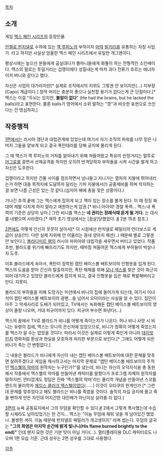 [[목차]]

== 소개 ==
게임 [[맥스 페인 시리즈]]의 등장인물.

[[안젤로 펀치넬로]] 수하에 있는 [[잭 루피노]]의 부하이자 [[마약]] [[발키리]]를 유통하는 자칭 사업가. 라고 하지만 사실상 암울한 맥스 페인 시리즈에서 유일한 개그맨이다.

평상시에는 높으신 분들에게 굽실대다가 똘마니들에게 화풀이 하는 전형적인 소인배이다. 맥스의 말로는 투덜거리는 겁쟁이에다 성질내는게 마치 과다 전류가 흐르는 에너자이저 버니와 같다고 했다.

자신은 사업의 대가라지만[* 실제로 조직에서의 지위도 그렇겐 안 보이지만(...) 지부장(Capo) 계급이다.] 정작 머리는 충분히 좋으나 실천할 용기가 없다는게 큰 단점이다.[* 맥스는 이걸 "두뇌는 있지만, '''불알이 없다'''" (He had the brains, but he lacked the balls)라고 표현한다. 물론 balls가 영어에서 소위 말하는 "깡"과 비슷한 표현으로 쓰인다는 건 명심하자.]

== 작중행적 ==
[[맥스 페인|1편]]에서는 러시아 갱단과 대립관계에 있었는데 여기서 자기 조직의 파워를 너무 믿은 나머지 그들을 얕보게 되고 결국 폭탄테러를 당해 궁지에 몰리게 된다.

그 때 맥스가 잭 루피노의 거처를 알아내기 위해 쳐들어왔고 특유의 빈정거리는 말투로 [[어그로]]를 끌면서 선제공격을 하지만 오히려 반격당하자 부하들을 시켜 시간을 벌게 하고 자신은 도주한다.

겁쟁이라고 하지만 건물 사이를 점프하면서 넘나들고 지나가는 열차의 지붕에 뛰어내리는가 하면 대충 목적지에 도달하자 달리는 기차 지붕에서(!) 공중제비를 하며 착지하는 걸 보면 나름 근성은 있는 것 같다.(심지어 배에 총을 맞은 상황이다.)

기나긴 추격 끝에 그는 맥스에게 잡히게 되고 잭이 있는 장소를 불게 된다. 이 때 징징 짜대며 제발 다치게 하지 말라고 애원하는게 압권.[* 비니:아아악! 경찰 폭력... 맥스:내 폭력의 기준은 상당히 낮아.] 그런 비니를 맥스는 '''네 권리는 장례식때 듣게 될 거다.''' 는 대사를 내뱉으며 사라졌다.[* 제작 초기 영상에서는 [끔살]당했었다. [http://www.youtube.com/watch?v=V4vJTiAfD2s&feature=related #] 2분 15초 참조.]

[[맥스 페인 2: 맥스 페인의 몰락|2편]]에도 어떻게 간신히 꿋꿋히 살아서[* 이 시점에선 펀치넬로 패밀리의 언더보스로 계급이 상승(!!!). 다만 실제 지위에 안 어울리는 동네 양아치 패션(..) 때문에 별로 그렇겐 안 보인다.], [[블라디미르 렘]]의 러시아 마피아와 대립각을 세우면서 버티고 있었다. 작품 초반, 블라드를 위기에 빠뜨리기도 하지만, 때마침 쳐들어온 맥스에게 부하들이 박살나자 도주.

이후 블라드에게 속아서, 폭탄이 장착된 캡틴 베이스볼 배트보이의 인형옷을 입게 된다. 맥스의 도움을 받아 간신히 탈출하지만, 폭탄 해체를 위해 [[모나 색스]]를 찾은 것이 화근이 되어 대기하고 있었던 블라드에게 잡히게 되고, 결국 인형옷을 입은 채로 폭발해버리고 만다. 지못미.

블라드의 부하들을 피해 도망가는 미션에서 비니의 집에 들어가게 되는데, 여기서 이녀석이 캡틴 베이스볼 배트보이의 광팬...을 넘어서 오덕이라는 사실을 알 수 있다. 집안이 아주 그 악세사리로 도배가 되어있고, TV에서는 녹화해둔 캡틴 베이스볼 배트보이의 영상이 줄창 나오며, 거대 피규어까지 있다. 피규어 부수면 화낸다(...)

맥스의 꿈에서 TV로 블라드가 비니를 어떻게 죽이는지가 나온다. 허나 비니 사망 시 비니는 유령의 집에, 맥스는 모나의 은신처에 있었으므로, 비니가 정확히 어떻게 죽었는지를 맥스가 알 수는 없었을 것이다. 따라서 이것은 실제로 이렇게 죽인게 아니라 [[데이빗 린치]] 영화처럼 환상과 현실을 모호하게 처리한 부분으로 보인다.[* 그래도 어떻게 되든 비니가 죽는 건 변함없다.]

그 내용은 블라드가 비니에게 자신이 내는 캡틴 베이스볼 배트보이에 대한 문제를 맞추면 살려주겠다고 게임을 제시하고서는 마지막 문제로 "캡틴 베이스볼 배트보이의 주적인 [[맥스웰의 악마]]의 원작자는 누구인가?"를 냈는데, 비니는 자신의 오덕지식을 총 동원해서 작중에서 맥스웰의 악마를 만들어낸 캐릭터를 말했다가 프로그램 자체의 원작자를 말하지만, 안타깝게도 정답은 진짜 '맥스웰의 악마'라는 물리학 개념을 만들어낸 스코틀랜드의 물리학자 [[제임스 클러크 맥스웰]]이었다(......) 이것이 오타쿠의 한계인가.[* 그런데 문제를 맞추었다고 해도 블라드는 비니를 죽였을 것이다. 솔직히 자길 궁지에 몰고 죽을 뻔하게 만든 자인데 어지간한 대인배가 아닌이상 살려줄 리 없다.]

[[맥스 페인 3|3편]]의 뉴욕 공동묘지에서 그의 무덤을 확인할 수 있다.[http://bbs1.ruliweb.daum.net/gaia/do/ruliweb/detail/pc/read?articleId=5075085&bbsId=G001&itemId=79506&pageIndex=1 #] 2에서 그렇게 폭사했는데 수습할 시체라도 남아있었기는 한 건지... 맥스는 "이놈 무덤에 채워 넣을 게 남아있긴 했었나. 불쌍한 색히. 이놈 때문에 펀치넬로 패밀리가 개고생이지" 라며 씹는다. 무덤의 글귀는 '''"그의 화염은 마지막 순간에 밝게 빛나니(His flame burned brightly to the end)"''' 인데 왠지 묘한 것은 기분 탓이 아닐 거다(...). 멀티플레이용 DLC 캐릭터로도 나오며 1편 모습 기준. 근데 성우는 2편 성우를 그대로 사용했다.

[[각주]]

